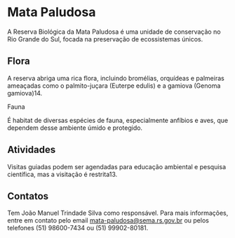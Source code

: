 # Mata Paludosa

A Reserva Biológica da Mata Paludosa é uma unidade de conservação no Rio Grande do Sul, focada na preservação de ecossistemas únicos.

## Flora

A reserva abriga uma rica flora, incluindo bromélias, orquídeas e palmeiras ameaçadas como o palmito-juçara (Euterpe edulis) e a gamiova (Genoma gamiova)14.

Fauna

É habitat de diversas espécies de fauna, especialmente anfíbios e aves, que dependem desse ambiente úmido e protegido.

## Atividades

Visitas guiadas podem ser agendadas para educação ambiental e pesquisa científica, mas a visitação é restrita13.

## Contatos

Tem João Manuel Trindade Silva como responsável. Para mais informações, entre em contato pelo email mata-paludosa@sema.rs.gov.br ou pelos telefones (51) 98600-7434 ou (51) 99902-80181.